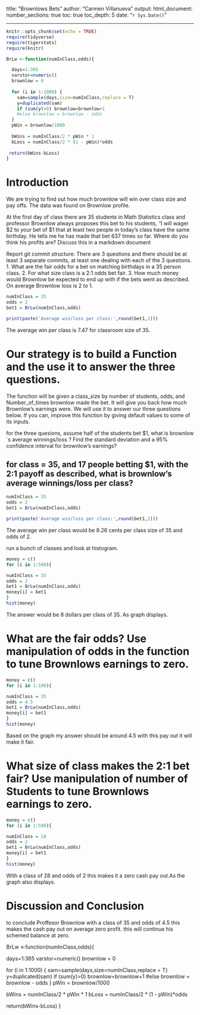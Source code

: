 title: "Brownlows Bets"
author: "Carmen Villanueva"
output: 
  html_document:
    number_sections: true
    toc: true
    toc_depth: 5
date: "`r Sys.Date()`"    
    
---
```r
knitr::opts_chunk$set(echo = TRUE)
require(tidyverse)
require(tigerstats)
require(knitr)

```

```r
BrLw <-function(numInClass,odds){

  days=1:365
  varstor=numeric()
  brownlow = 0
  
  for (i in 1:1000) {
    sam=sample(days,size=numInClass,replace = T)
    y=duplicated(sam)
    if (sum(y)>0) brownlow=brownlow+1
    #else brownlow = brownlow - odds
  }
  pWin = brownlow/1000
  
  bWins = numInClass/2 * pWin * 1
  bLoss = numInClass/2 * (1 - pWin)*odds
  
 return(bWins-bLoss)
}
```

<!-- We recommend you use git branches -- create a separate branch for each major section i.e. Introduction, Methods, Results, Inferential Results, and Discussion and Conclusions - leave the YAML block untouched until the final merge where you put in your own name !-->

# Introduction  

<!--In this section you explain what you are trying to show.  Where did the data come from?  What is the research or other question you are trying to answer?!-->

We are trying to find out how much brownlow will win over class size and pay 
offs. The data was found on Brownlow profile.

 At the first day of class there are 35 students in Math Statistics class and professor Brownlow always proposes this bet to his students, "I will wager $2 to your bet of $1 that at least two people in today's class have the same birthday.  He tells me he has made that bet 637 times so far. Where do you think his profits are? Discuss this in a markdown document
 
Report git commit structure:
There are 3 questions and there should be at least 3 separate commits, at least one dealing with each of the 3 questions.
1. What are the fair odds for a bet on matching birthdays in a 35 person class.
2. For what size class is a 2:1 odds bet fair.
3. How much money would Brownlow be expected to end up with if the bets went as described.
On average Brownlow loss is 2 to 1.
```r
numInClass = 35
odds = 2
bet1 = BrLw(numInClass,odds)

print(paste('Average win/loss per class:',round(bet1,2)))
```
The average win per class is 7.47 for classroom size of 35. 

# Our strategy is to build a Function and the use it to answer the three questions. 

The function will be given a class_size by number of students, odds, and Number_of_times brownlow made the bet.  It will give you back how much Brownlow's earnings were. We will use it to answer our three questions below. If you can, improve this function by giving default values to some of its inputs. 

for the three quesions, assume half of the students bet $1, what is brownlow´s average winnings/loss ?
Find the standard deviation and a 95% confidence interval for brownlow's earnings?

## for class = 35, and 17 people betting $1, with the 2:1 payoff as described, what is brownlow's average winnings/loss per class?
```r
numInClass = 35
odds = 2
bet1 = BrLw(numInClass,odds)

print(paste('Average win/loss per class:',round(bet1,2)))
```
The average win per class would be 8.26 cents per class size of 35 and odds of 2.
 

  
<!--Explain and display your method of coming up with a 95% confidence interval of  professor Brownlow's winnings (or losings) !-->
run a bunch of classes and look at histogram.

```r
money = c()
for (i in 1:500){

numInClass = 35
odds = 2
bet1 = BrLw(numInClass,odds)
money[i] = bet1
}
hist(money)
```
The answer would be 8 dollars per class of 35. As graph displays.

# What are the fair odds? Use manipulation of odds in the function to tune Brownlows earnings to zero. 

```r
money = c()
for (i in 1:100){

numInClass = 35
odds = 4.5
bet1 = BrLw(numInClass,odds)
money[i] = bet1
}
hist(money)
```
Based on the graph my answer should be around 4.5 with this pay out it will make it fair.

<!--Decide on your methods:  In this section explain the approach you will take to attack the issue --- how will you decide on a likely estimate of professor Brownlow's earnings or losses after 637 bets. Also explain how you construct a 95% confidence interval about your estimate of his winnings !-->

 


# What size of class makes the 2:1 bet fair?  Use manipulation of number of Students to tune Brownlows earnings to zero.
```r
money = c()
for (i in 1:500){

numInClass = 28
odds = 2
bet1 = BrLw(numInClass,odds)
money[i] = bet1
}
hist(money)
```
<!--Explain and display the results of your method of coming up with the estimate of professor Brownlows betting profits!-->
 
With a class of 28 and odds of 2 this makes it a zero cash pay out.As the graph also displays.
 


# Discussion and Conclusion

<!--Discussion and conclusion here.  If professor Brownlow is consistantly making or losing money how could he change his payout so that his profits center on zero?  Also discuss what size his class should be in order to have his current scheme balance at zero profit.!-->

to conclude Proffesor Brownlow with a class of 35 and odds of 4.5 this makes the cash pay out on average zero profit. this will continue his schemed balance at zero. 

BrLw <-function(numInClass,odds){

  days=1:365
  varstor=numeric()
  brownlow = 0
  
  for (i in 1:1000) {
    sam=sample(days,size=numInClass,replace = T)
    y=duplicated(sam)
    if (sum(y)>0) brownlow=brownlow+1
    #else brownlow = brownlow - odds
  }
  pWin = brownlow/1000
  
  bWins = numInClass/2 * pWin * 1
  bLoss = numInClass/2 * (1 - pWin)*odds
  
 return(bWins-bLoss)
}